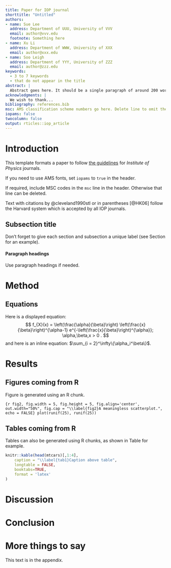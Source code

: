 ```yaml
---
title: Paper for IOP journal
shorttitle: "Untitled"
authors:
- name: Sue Lee
  address: Department of UUU, University of VVV
  email: author@vvv.edu
  footnote: Something here
- name: Xu Li
  address: Department of WWW, University of XXX
  email: author@xxx.edu
- name: Soo Leigh
  address: Department of YYY, University of ZZZ
  email: author@zzz.edu
keywords:
  - 3 to 7 keywords
  - that do not appear in the title
abstract: |
  Abstract goes here. It should be a single paragraph of around 200 words.
acknowledgments: |
  We wish to thank...
bibliography: references.bib
msc: AMS classification scheme numbers go here. Delete line to omit them.
iopams: false
twocolumn: false
output: rticles::iop_article
---
```



# Introduction {#sec:1}

This template formats a paper to follow [the guidelines](https://publishingsupport.iopscience.iop.org/questions/latex-template/) for *Institute of Physics* journals. 

If you need to use AMS fonts, set `iopams` to `true` in the header.

If required, include MSC codes in the `msc` line in the header. Otherwise that line can be deleted.

Text with citations by @cleveland1990stl or in parentheses [@HK06] follow the Harvard system which is accepted by all IOP journals.

## Subsection title {#sec:2}

Don't forget to give each section
and subsection a unique label (see Section \ref{sec:1} for an example).

#### Paragraph headings

Use paragraph headings if needed.


# Method

## Equations

Here is a displayed equation:
$$ 
  f_{X}(x) = \left(\frac{\alpha}{\beta}\right)
  \left(\frac{x}{\beta}\right)^{\alpha-1}
  e^{-\left(\frac{x}{\beta}\right)^{\alpha}}; 
  \alpha,\beta,x > 0 .
$$
and here is an inline equation: $\sum_{i = 2}^\infty\{\alpha_i^\beta\}$.


# Results

## Figures coming from R

Figure \ref{fig2} is generated using an R chunk.

```{r fig2, fig.width = 5, fig.height = 5, fig.align='center', out.width="50%", fig.cap = "\\label{fig2}A meaningless scatterplot.", echo = FALSE}
plot(runif(25), runif(25))
```

## Tables coming from R

Tables can also be generated using R chunks, as shown in Table \ref{tab1} for example.

```r
knitr::kable(head(mtcars)[,1:4], 
    caption = "\\label{tab1}Caption above table",
    longtable = FALSE,
    booktabs=TRUE,
    format = 'latex'
)
```

# Discussion


# Conclusion

\appendix

# More things to say

This text is in the appendix.

